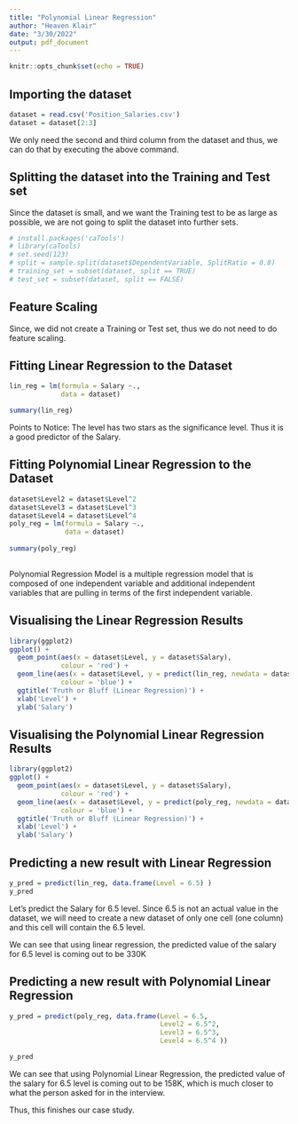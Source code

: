 ```yaml
---
title: "Polynomial Linear Regression"
author: "Heaven Klair"
date: "3/30/2022"
output: pdf_document
---
```


```r
knitr::opts_chunk$set(echo = TRUE)
```

## Importing the dataset
```r
dataset = read.csv('Position_Salaries.csv')
dataset = dataset[2:3]
```

We only need the second and third column from the dataset and thus, we can do that by executing the above command.

## Splitting the dataset into the Training and Test set

Since the dataset is small, and we want the Training test to be as large as possible, we are not going to split the dataset into further sets.

```r
# install.packages('caTools')
# library(caTools)
# set.seed(123)
# split = sample.split(dataset$DependentVariable, SplitRatio = 0.8)
# training_set = subset(dataset, split == TRUE)
# test_set = subset(dataset, split == FALSE)
```


## Feature Scaling

Since, we did not create a Training or Test set, thus we do not need to do feature scaling.


## Fitting Linear Regression to the Dataset
```r
lin_reg = lm(formula = Salary ~.,
             data = dataset)

summary(lin_reg)
```

Points to Notice: The level has two stars as the significance level. Thus it is a good predictor of the Salary. 

## Fitting Polynomial Linear Regression to the Dataset
```r
dataset$Level2 = dataset$Level^2
dataset$Level3 = dataset$Level^3
dataset$Level4 = dataset$Level^4
poly_reg = lm(formula = Salary ~.,
              data = dataset)
  
summary(poly_reg)  
  
```
Polynomial Regression Model is a multiple regression model that is composed of one independent variable and additional independent variables that are pulling in terms of the first independent variable.


## Visualising the Linear Regression Results
```r
library(ggplot2)
ggplot() + 
  geom_point(aes(x = dataset$Level, y = dataset$Salary),
             colour = 'red') +
  geom_line(aes(x = dataset$Level, y = predict(lin_reg, newdata = dataset )),
             colour = 'blue') +
  ggtitle('Truth or Bluff (Linear Regression)') +
  xlab('Level') +
  ylab('Salary')
```
## Visualising the Polynomial Linear Regression Results
```r
library(ggplot2)
ggplot() + 
  geom_point(aes(x = dataset$Level, y = dataset$Salary),
             colour = 'red') +
  geom_line(aes(x = dataset$Level, y = predict(poly_reg, newdata = dataset )),
             colour = 'blue') +
  ggtitle('Truth or Bluff (Linear Regression)') +
  xlab('Level') +
  ylab('Salary')
```

## Predicting a new result with Linear Regression
```r
y_pred = predict(lin_reg, data.frame(Level = 6.5) )
y_pred
```
Let's predict the Salary for 6.5 level. Since 6.5 is not an actual value in the dataset, we will need to create a new dataset of only one cell (one column) and this cell will contain the 6.5 level.


We can see that using linear regression, the predicted value of the salary for 6.5 level is coming out to be 330K



## Predicting a new result with Polynomial Linear Regression
```r
y_pred = predict(poly_reg, data.frame(Level = 6.5,
                                      Level2 = 6.5^2,
                                      Level3 = 6.5^3,
                                      Level4 = 6.5^4 ))

y_pred
```
We can see that using Polynomial Linear Regression, the predicted value of the salary for 6.5 level is coming out to be 158K, which is much closer to what the person asked for in the interview.


Thus, this finishes our case study.


